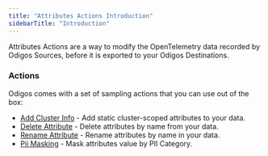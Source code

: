 ---
title: "Attributes Actions Introduction"
sidebarTitle: "Introduction"
---

Attributes Actions are a way to modify the OpenTelemetry data recorded by Odigos Sources, before it is exported to your Odigos Destinations.


### Actions
Odigos comes with a set of sampling actions that you can use out of the box:


- [Add Cluster Info](/pipeline/actions/attributes/addclusterinfo) - Add static cluster-scoped attributes to your data.
- [Delete Attribute](/pipeline/actions/attributes/deleteattribute) - Delete attributes by name from your data.
- [Rename Attribute](/pipeline/actions/attributes/rename-attribute) - Rename attributes by name in your data.
- [Pii Masking](/pipeline/actions/attributes/piimasking) - Mask attributes value by PII Category.
